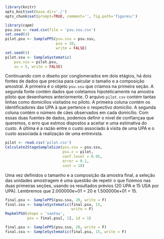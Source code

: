 ```r
library(knitr)
opts_knit$set(base.dir='./')
opts_chunk$set(prompt=TRUE, comment='', fig.path='figures/')
```

```r
library(capm)
psu.ssu <- read.csv(file = 'psu.ssu.csv')
set.seed(4)
pilot.psu <- SamplePPS(psu.ssu = psu.ssu,
                       psu = 10,
                       write = FALSE)
set.seed(4)
pilot.ssu <- SampleSystematic(
    psu.ssu = pilot.psu,
    su = 5, write = FALSE)
```

Continuando com o diseño por conglomerados em dois etágios, há dois fontes de dados que precisa para calcular o tamaño e a composição amostral. A primeira é o objeto `psu.ssu` que criamos na primeira seção. A segunda fonte contém dados que coletamos hipoteticamente na amostra piloto que desenhamos anteriormente. O arquivo `pilot.csv` contém tantas linhas como domicílios visitados no piloto. A primeira coluna contém os identificadores das UPA à que pertence o respectivo domicílio. A segunda coluna contém o número de cães observados em cada domicílio. Com essas duas fuentes de dados, podemos definir o nivel de confiançaa que queremos, o erro que estmos dispostos a aceitar e uma estimativa do custo. A última é a razão entre o custo associado à visita de uma UPA e o custo associada à realização de uma entrevista.  

```r
pilot <- read.csv('pilot.csv')
Calculate2StageSampleSize(psu.ssu = psu.ssu, 
                          psu.x = pilot,
                          conf.level = 0.95,
                          error = 0.1,
                          cost = 10)
```

Uma vez definidos o tamanho e a composição da amostra final, a seleção das unidades amostragem é uma questião de repetir o que fizemos nas duas primeiras seções, usando os resultados prévios (20 UPA e 15 USA por UPA). Lembremos que 2.000000e+01 = 20 e 1.500000e+01 = 15.

```r
final.psu <- SamplePPS(psu.ssu, 20, write = F)
final.ssu <- SampleSystematic(final.psu, 15,
                              write = F)
MapkmlPSU(shape = 'santos',
          psu = final.psu[, 1], id = 1)
```

```r
final.psu <- SamplePPS(psu.ssu, 20, write = F)
final.ssu <- SampleSystematic(final.psu, 15, write = F)
```

